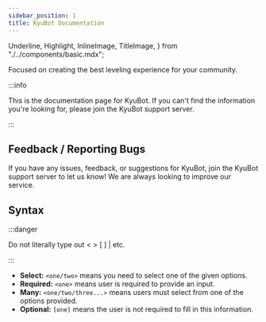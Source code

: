 ```yaml
---
sidebar_position: 1
title: KyuBot Documentation
---
```

  Underline,
  Highlight,
  InlineImage,
  TitleImage,
} from "./../components/basic.mdx";

Focused on creating the best leveling experience for your community.

<Underline />

:::info

This is the documentation page for KyuBot. If you can't find the information you're looking for, please join the KyuBot <Highlight color="#69d9a1" url="https://discord.com/invite/bnkaWnwuVV">support server</Highlight>.

:::

## Feedback / Reporting Bugs

If you have any issues, feedback, or suggestions for KyuBot, join the KyuBot <Highlight color="#69d9a1" url="https://discord.com/invite/bnkaWnwuVV">support server</Highlight> to let us know! We are always looking to improve our service.

## Syntax

:::danger

Do not literally type out < > [ ] | etc.

:::

- **Select:** `<one/two>` means you need to select one of the given options.
- **Required:** `<one>` means user is required to provide an input.
- **Many:** `<one/two/three...>` means users must select from one of the options provided.
- **Optional:** `[one]` means the user is not required to fill in this information.